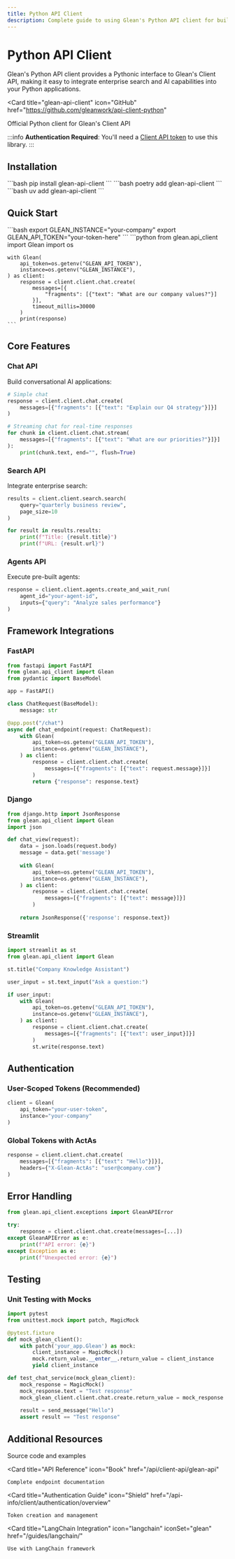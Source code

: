 ```yaml
---
title: Python API Client
description: Complete guide to using Glean's Python API client for building search and chat applications
---
```



# Python API Client

Glean's Python API client provides a Pythonic interface to Glean's Client API, making it easy to integrate enterprise search and AI capabilities into your Python applications.

<Card
  title="glean-api-client"
  icon="GitHub"
  href="https://github.com/gleanwork/api-client-python"
>
  Official Python client for Glean's Client API
</Card>

:::info
**Authentication Required**: You'll need a [Client API token](/api-info/client/authentication/overview) to use this library.
:::

## Installation

<Tabs>
  <TabItem value="pip" label="pip">
    ```bash
    pip install glean-api-client
    ```
  </TabItem>
  <TabItem value="poetry" label="poetry">
    ```bash
    poetry add glean-api-client
    ```
  </TabItem>
  <TabItem value="uv" label="uv">
    ```bash
    uv add glean-api-client
    ```
  </TabItem>
</Tabs>

## Quick Start

<Steps>
  <Step title="Set up environment variables">
    ```bash
    export GLEAN_INSTANCE="your-company"
    export GLEAN_API_TOKEN="your-token-here"
    ```
  </Step>
  
  <Step title="Basic usage">
    ```python
    from glean.api_client import Glean
    import os

    with Glean(
        api_token=os.getenv("GLEAN_API_TOKEN"),
        instance=os.getenv("GLEAN_INSTANCE"),
    ) as client:
        response = client.client.chat.create(
            messages=[{
                "fragments": [{"text": "What are our company values?"}]
            }],
            timeout_millis=30000
        )
        print(response)
    ```
  </Step>
</Steps>

## Core Features

### Chat API

Build conversational AI applications:

```python
# Simple chat
response = client.client.chat.create(
    messages=[{"fragments": [{"text": "Explain our Q4 strategy"}]}]
)

# Streaming chat for real-time responses
for chunk in client.client.chat.stream(
    messages=[{"fragments": [{"text": "What are our priorities?"}]}]
):
    print(chunk.text, end="", flush=True)
```

### Search API

Integrate enterprise search:

```python
results = client.client.search.search(
    query="quarterly business review",
    page_size=10
)

for result in results.results:
    print(f"Title: {result.title}")
    print(f"URL: {result.url}")
```

### Agents API

Execute pre-built agents:

```python
response = client.client.agents.create_and_wait_run(
    agent_id="your-agent-id",
    inputs={"query": "Analyze sales performance"}
)
```

## Framework Integrations

### FastAPI

```python
from fastapi import FastAPI
from glean.api_client import Glean
from pydantic import BaseModel

app = FastAPI()

class ChatRequest(BaseModel):
    message: str

@app.post("/chat")
async def chat_endpoint(request: ChatRequest):
    with Glean(
        api_token=os.getenv("GLEAN_API_TOKEN"),
        instance=os.getenv("GLEAN_INSTANCE"),
    ) as client:
        response = client.client.chat.create(
            messages=[{"fragments": [{"text": request.message}]}]
        )
        return {"response": response.text}
```

### Django

```python
from django.http import JsonResponse
from glean.api_client import Glean
import json

def chat_view(request):
    data = json.loads(request.body)
    message = data.get('message')
    
    with Glean(
        api_token=os.getenv("GLEAN_API_TOKEN"),
        instance=os.getenv("GLEAN_INSTANCE"),
    ) as client:
        response = client.client.chat.create(
            messages=[{"fragments": [{"text": message}]}]
        )
        
    return JsonResponse({'response': response.text})
```

### Streamlit

```python
import streamlit as st
from glean.api_client import Glean

st.title("Company Knowledge Assistant")

user_input = st.text_input("Ask a question:")

if user_input:
    with Glean(
        api_token=os.getenv("GLEAN_API_TOKEN"),
        instance=os.getenv("GLEAN_INSTANCE"),
    ) as client:
        response = client.client.chat.create(
            messages=[{"fragments": [{"text": user_input}]}]
        )
        st.write(response.text)
```

## Authentication

### User-Scoped Tokens (Recommended)

```python
client = Glean(
    api_token="your-user-token",
    instance="your-company"
)
```

### Global Tokens with ActAs

```python
response = client.client.chat.create(
    messages=[{"fragments": [{"text": "Hello"}]}],
    headers={"X-Glean-ActAs": "user@company.com"}
)
```

## Error Handling

```python
from glean.api_client.exceptions import GleanAPIError

try:
    response = client.client.chat.create(messages=[...])
except GleanAPIError as e:
    print(f"API error: {e}")
except Exception as e:
    print(f"Unexpected error: {e}")
```

## Testing

### Unit Testing with Mocks

```python
import pytest
from unittest.mock import patch, MagicMock

@pytest.fixture
def mock_glean_client():
    with patch('your_app.Glean') as mock:
        client_instance = MagicMock()
        mock.return_value.__enter__.return_value = client_instance
        yield client_instance

def test_chat_service(mock_glean_client):
    mock_response = MagicMock()
    mock_response.text = "Test response"
    mock_glean_client.client.chat.create.return_value = mock_response
    
    result = send_message("Hello")
    assert result == "Test response"
```

## Additional Resources

<CardGroup cols={2}>
  <Card 
    title="GitHub Repository"
    icon="GitHub"
    href="https://github.com/gleanwork/api-client-python"
  >
    Source code and examples
  </Card>
  
  <Card 
    title="API Reference"
    icon="Book"
    href="/api/client-api/glean-api"
  >
    Complete endpoint documentation
  </Card>
  
  <Card 
    title="Authentication Guide"
    icon="Shield"
    href="/api-info/client/authentication/overview"
  >
    Token creation and management
  </Card>
  
  <Card 
    title="LangChain Integration"
    icon="langchain"
    iconSet="glean"
    href="/guides/langchain/"
  >
    Use with LangChain framework
  </Card>
</CardGroup> 